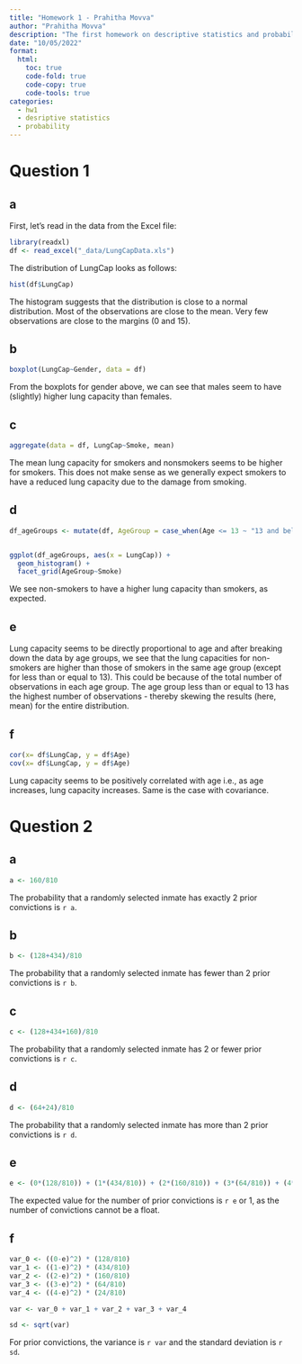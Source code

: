```yaml
---
title: "Homework 1 - Prahitha Movva"
author: "Prahitha Movva"
description: "The first homework on descriptive statistics and probability"
date: "10/05/2022"
format:
  html:
    toc: true
    code-fold: true
    code-copy: true
    code-tools: true
categories:
  - hw1
  - desriptive statistics 
  - probability
---
```


# Question 1

## a

First, let's read in the data from the Excel file:

```r
library(readxl)
df <- read_excel("_data/LungCapData.xls")
```

The distribution of LungCap looks as follows:

```r
hist(df$LungCap)
```

The histogram suggests that the distribution is close to a normal distribution. Most of the observations are close to the mean. Very few observations are close to the margins (0 and 15).


## b

```r
boxplot(LungCap~Gender, data = df)
```

From the boxplots for gender above, we can see that males seem to have (slightly) higher lung capacity than females.


## c

```r
aggregate(data = df, LungCap~Smoke, mean)
```

The mean lung capacity for smokers and nonsmokers seems to be higher for smokers. This does not make sense as we generally expect smokers to have a reduced lung capacity due to the damage from smoking.


## d

```r
df_ageGroups <- mutate(df, AgeGroup = case_when(Age <= 13 ~ "13 and below", Age == 14 | Age == 15 ~ "14 to 15", Age == 16 | Age == 17 ~ "16 to 17", Age >= 18 ~ "18 and above"))


ggplot(df_ageGroups, aes(x = LungCap)) +
  geom_histogram() +
  facet_grid(AgeGroup~Smoke)
```

We see non-smokers to have a higher lung capacity than smokers, as expected.


## e

Lung capacity seems to be directly proportional to age and after breaking down the data by age groups, we see that the lung capacities for non-smokers are higher than those of smokers in the same age group (except for less than or equal to 13). This could be because of the total number of observations in each age group. The age group less than or equal to 13 has the highest number of observations - thereby skewing the results (here, mean) for the entire distribution.


## f

```r
cor(x= df$LungCap, y = df$Age)
cov(x= df$LungCap, y = df$Age)
```

Lung capacity seems to be positively correlated with age i.e., as age increases, lung capacity increases. Same is the case with covariance.


# Question 2

## a

```r
a <- 160/810
```

The probability that a randomly selected inmate has exactly 2 prior convictions is `r a`.

## b

```r
b <- (128+434)/810
```

The probability that a randomly selected inmate has fewer than 2 prior convictions is `r b`.

## c

```r
c <- (128+434+160)/810
```

The probability that a randomly selected inmate has 2 or fewer prior convictions is `r c`.

## d

```r
d <- (64+24)/810
```

The probability that a randomly selected inmate has more than 2 prior convictions is `r d`.

## e

```r
e <- (0*(128/810)) + (1*(434/810)) + (2*(160/810)) + (3*(64/810)) + (4*(24/810))
```

The expected value for the number of prior convictions is `r e` or 1, as the number of convictions cannot be a float.

## f

```r
var_0 <- ((0-e)^2) * (128/810)
var_1 <- ((1-e)^2) * (434/810)
var_2 <- ((2-e)^2) * (160/810)
var_3 <- ((3-e)^2) * (64/810)
var_4 <- ((4-e)^2) * (24/810)

var <- var_0 + var_1 + var_2 + var_3 + var_4

sd <- sqrt(var)
```

For prior convictions, the variance is `r var` and the standard deviation is `r sd`.
